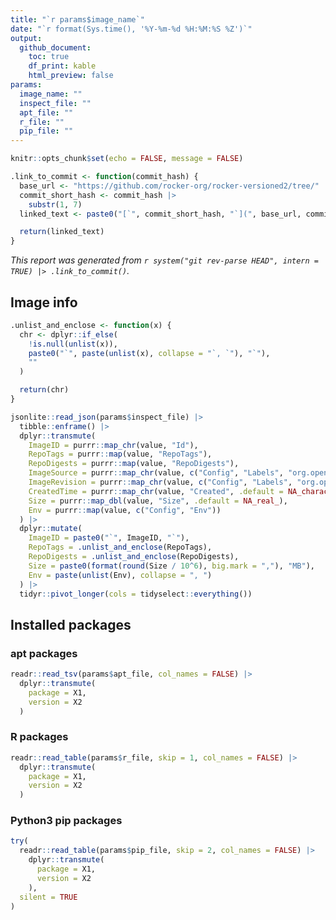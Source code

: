 ```yaml
---
title: "`r params$image_name`"
date: "`r format(Sys.time(), '%Y-%m-%d %H:%M:%S %Z')`"
output:
  github_document:
    toc: true
    df_print: kable
    html_preview: false
params:
  image_name: ""
  inspect_file: ""
  apt_file: ""
  r_file: ""
  pip_file: ""
---
```


```r
knitr::opts_chunk$set(echo = FALSE, message = FALSE)
```

```r
.link_to_commit <- function(commit_hash) {
  base_url <- "https://github.com/rocker-org/rocker-versioned2/tree/"
  commit_short_hash <- commit_hash |>
    substr(1, 7)
  linked_text <- paste0("[`", commit_short_hash, "`](", base_url, commit_hash, ")")

  return(linked_text)
}
```

*This report was generated from `r system("git rev-parse HEAD", intern = TRUE) |> .link_to_commit()`.*

## Image info

```r
.unlist_and_enclose <- function(x) {
  chr <- dplyr::if_else(
    !is.null(unlist(x)),
    paste0("`", paste(unlist(x), collapse = "`, `"), "`"),
    ""
  )

  return(chr)
}

jsonlite::read_json(params$inspect_file) |>
  tibble::enframe() |>
  dplyr::transmute(
    ImageID = purrr::map_chr(value, "Id"),
    RepoTags = purrr::map(value, "RepoTags"),
    RepoDigests = purrr::map(value, "RepoDigests"),
    ImageSource = purrr::map_chr(value, c("Config", "Labels", "org.opencontainers.image.source"), .default = NA_character_),
    ImageRevision = purrr::map_chr(value, c("Config", "Labels", "org.opencontainers.image.revision"), .default = NA_character_),
    CreatedTime = purrr::map_chr(value, "Created", .default = NA_character_),
    Size = purrr::map_dbl(value, "Size", .default = NA_real_),
    Env = purrr::map(value, c("Config", "Env"))
  ) |>
  dplyr::mutate(
    ImageID = paste0("`", ImageID, "`"),
    RepoTags = .unlist_and_enclose(RepoTags),
    RepoDigests = .unlist_and_enclose(RepoDigests),
    Size = paste0(format(round(Size / 10^6), big.mark = ","), "MB"),
    Env = paste(unlist(Env), collapse = ", ")
  ) |>
  tidyr::pivot_longer(cols = tidyselect::everything())
```

## Installed packages

### apt packages

```r
readr::read_tsv(params$apt_file, col_names = FALSE) |>
  dplyr::transmute(
    package = X1,
    version = X2
  )
```

### R packages

```r
readr::read_table(params$r_file, skip = 1, col_names = FALSE) |>
  dplyr::transmute(
    package = X1,
    version = X2
  )
```

### Python3 pip packages

```r
try(
  readr::read_table(params$pip_file, skip = 2, col_names = FALSE) |>
    dplyr::transmute(
      package = X1,
      version = X2
    ),
  silent = TRUE
)
```
